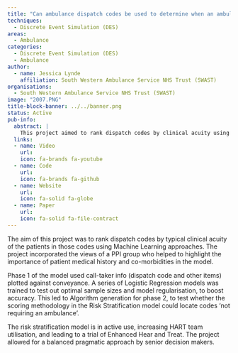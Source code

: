 ```yaml
---
title: "Can ambulance dispatch codes be used to determine when an ambulance is really needed?"
techniques:
  - Discrete Event Simulation (DES)
areas:
  - Ambulance
categories:
  - Discrete Event Simulation (DES)
  - Ambulance
author:
  - name: Jessica Lynde
    affiliation: South Western Ambulance Service NHS Trust (SWAST)
organisations:
  - South Western Ambulance Service NHS Trust (SWAST)
image: "2007.PNG"
title-block-banner: ../../banner.png
status: Active
pub-info:
  abstract: |
    This project aimed to rank dispatch codes by clinical acuity using Machine Learning, incorporating PPI group insights on medical history and co-morbidities. Phase 1 used call-taker info and Logistic Regression to optimise accuracy, leading to phase 2 algorithm generation. The active risk stratification model increased HART team utilisation, leading to a trial of Enhanced Hear and Treat.
  links:
  - name: Video
    url:
    icon: fa-brands fa-youtube
  - name: Code
    url:
    icon: fa-brands fa-github
  - name: Website
    url:
    icon: fa-solid fa-globe
  - name: Paper
    url:
    icon: fa-solid fa-file-contract
---
```


The aim of this project was to rank dispatch codes by typical clinical acuity of the patients in those codes using Machine Learning approaches.  The project incorporated the views of a PPI group who helped to highlight the importance of patient medical history and co-morbidities in the model.

Phase 1 of the model used call-taker info (dispatch code and other items) plotted against conveyance. A series of Logistic Regression models was trained to test out optimal sample sizes and model regularisation, to boost accuracy. This led to Algorithm generation for phase 2, to test whether the scoring methodology in the Risk Stratification model could locate codes ‘not requiring an ambulance’.

The risk stratification model is in active use, increasing HART team utilisation, and leading to a trial of Enhanced Hear and Treat.  The project allowed for a balanced pragmatic approach by senior decision makers.
